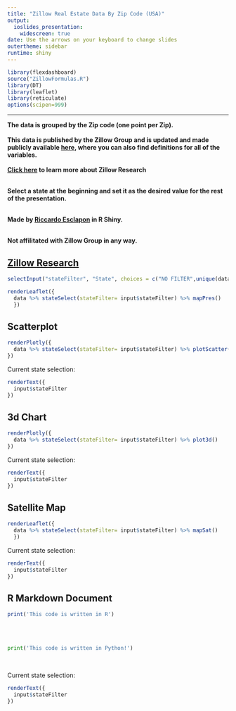 ```yaml
---
title: "Zillow Real Estate Data By Zip Code (USA)" 
output:
  ioslides_presentation:
    widescreen: true
date: Use the arrows on your keyboard to change slides 
outertheme: sidebar
runtime: shiny
---
```


```r
library(flexdashboard)
source("ZillowFormulas.R")
library(DT)
library(leaflet)
library(reticulate)
options(scipen=999)
```


*** 
**The data is grouped by the Zip code (one point per Zip).** <br/> <br/>
**This data is published by the Zillow Group and is updated and made publicly available [here](https://www.zillow.com/research/data/), where you can also find definitions for all of the variables. <br/> <br/> [Click here](https://www.zillow.com/research/about-us/) to learn more about Zillow Research** <br/> <br/>

**Select a state at the beginning and set it as the desired value for the rest of the presentation.** <br/> <br/>

**Made by [Riccardo Esclapon](https://www.linkedin.com/in/esclaponriccardo/) in R Shiny. ** <br/> <br/>

**Not affilitated with Zillow Group in any way. **


[Zillow Research](https://www.zillow.com/research/data/)
-----------------------------------------------------------------------

```r
selectInput("stateFilter", "State", choices = c("NO FILTER",unique(data$State)), multiple=F, selectize=TRUE, selected = "NY" )
```


```r
renderLeaflet({
  data %>% stateSelect(stateFilter= input$stateFilter) %>% mapPres()
  })
```

Scatterplot 
-----------------------------------------------------------------------

```r
renderPlotly({
  data %>% stateSelect(stateFilter= input$stateFilter) %>% plotScatter()
})
```

Current state selection:
```r
renderText({
  input$stateFilter
})
```

3d Chart
-----------------------------------------------------------------------

```r
renderPlotly({
  data %>% stateSelect(stateFilter= input$stateFilter) %>% plot3d() 
})
```

Current state selection:
```r
renderText({
  input$stateFilter
})
```

Satellite Map
-----------------------------------------------------------------------

```r
renderLeaflet({
  data %>% stateSelect(stateFilter= input$stateFilter) %>% mapSat()
  })
```

Current state selection:
```r
renderText({
  input$stateFilter
})
```

R Markdown Document
-----------------------------------------------------------------------

```r
print('This code is written in R')
```

<br/> <br/>

```python
print('This code is written in Python!')
```

<br/>

Current state selection:
```r
renderText({
  input$stateFilter
})
```
